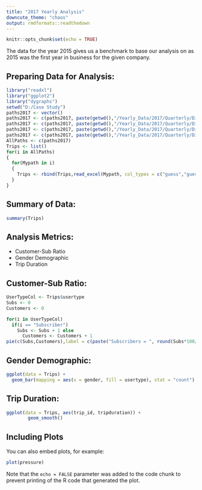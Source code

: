 ```yaml
---
title: "2017 Yearly Analysis"
downcute_theme: "chaos"
output: rmdformats::readthedown
---
```


```r
knitr::opts_chunk$set(echo = TRUE)
```

The data for the year 2015 gives us a benchmark to base our analysis on as 2015 was the first year in business for the given company.

## Preparing Data for Analysis: 

```r
library("readxl")
library("ggplot2")
library("dygraphs")
setwd("D:/Case Study")
paths2017 <- vector()
paths2017 <- c(paths2017, paste(getwd(),"/Yearly_Data/2017/Quarterly/Divvy_Trips_2017_Q1.xlsx", sep = ""))
paths2017 <- c(paths2017, paste(getwd(),"/Yearly_Data/2017/Quarterly/Divvy_Trips_2017_Q2.xlsx", sep = ""))
paths2017 <- c(paths2017, paste(getwd(),"/Yearly_Data/2017/Quarterly/Divvy_Trips_2017_Q3.xlsx", sep = ""))
paths2017 <- c(paths2017, paste(getwd(),"/Yearly_Data/2017/Quarterly/Divvy_Trips_2017_Q4.xlsx", sep = ""))
AllPaths <- c(paths2017)
Trips <- list()
for(i in AllPaths)
{
  for(Mypath in i)
  { 
    Trips <- rbind(Trips,read_excel(Mypath, col_types = c("guess","guess","guess","guess","guess","guess","guess","guess","guess","guess","guess","numeric")))
  }
}
```

## Summary of Data: 

```r
summary(Trips)
```
## Analysis Metrics: 

* Customer-Sub Ratio
* Gender Demographic
* Trip Duration

## Customer-Sub Ratio:

```r
UserTypeCol <- Trips$usertype
Subs <- 0
Customers <- 0

for(i in UserTypeCol)
  if(i == "Subscriber")
    Subs <- Subs + 1 else
      Customers <- Customers + 1
pie(c(Subs,Customers),label = c(paste("Subscribers = ", round(Subs*100/(Subs + Customers), 2), "%"), paste("Customers = ", round(Customers*100/(Subs + Customers), 2), "%")))
```

## Gender Demographic: 
```r
ggplot(data = Trips) +
  geom_bar(mapping = aes(x = gender, fill = usertype), stat = "count")
```

## Trip Duration: 
```r
ggplot(data = Trips, aes(trip_id, tripduration)) +
        geom_smooth()
```

## Including Plots

You can also embed plots, for example:

```r
plot(pressure)
```

Note that the `echo = FALSE` parameter was added to the code chunk to prevent printing of the R code that generated the plot.
